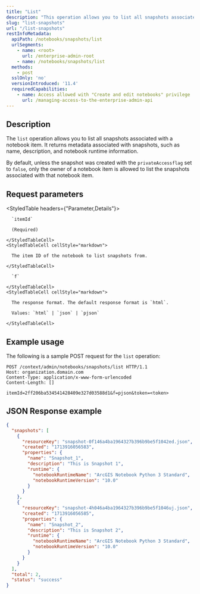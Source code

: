 ```yaml
---
title: "List"
description: "This operation allows you to list all snapshots associated with a notebook item."
slug: "list-snapshots"
url: "/list-snapshots"
restInfoMetadata:
  apiPath: /notebooks/snapshots/list
  urlSegments:
    - name: <root>
      url: /enterprise-admin-root
    - name: /notebooks/snapshots/list
  methods:
    - post
  sslOnly: 'no'
  versionIntroduced: '11.4'
  requiredCapabilities:
    - name: Access allowed with "Create and edit notebooks" privilege
      url: /managing-access-to-the-enterprise-admin-api
---
```


## Description

The `list` operation allows you to list all snapshots associated with a notebook item. It returns metadata associated with snapshots, such as name, description, and notebook runtime information.

By default, unless the snapshot was created with the `privateAccessflag` set to `false`, only the owner of a notebook item is allowed to list the snapshots associated with that notebook item.

## Request parameters

<StyledTable headers={"Parameter,Details"}>
  <StyledTableRow>
    <StyledTableCell cellStyle="markdown">

      `itemId`

      (Required)

    </StyledTableCell>
    <StyledTableCell cellStyle="markdown">

      The item ID of the notebook to list snapshots from.

    </StyledTableCell>
  </StyledTableRow>
  <StyledTableRow>
    <StyledTableCell cellStyle="markdown">

      `f` 

    </StyledTableCell>
    <StyledTableCell cellStyle="markdown">

      The response format. The default response format is `html`.

      Values: `html` | `json` | `pjson`

    </StyledTableCell>
  </StyledTableRow>
</StyledTable>


## Example usage

The following is a sample POST request for the `list` operation:

```other
POST /context/admin/notebooks/snapshots/list HTTP/1.1
Host: organization.domain.com
Content-Type: application/x-www-form-urlencoded
Content-Length: []

itemId=2ff206ba534541428409e327d03588d1&f=pjson&token=<token>

```

## JSON Response example

```json
{
  "snapshots": [
    {
      "resourceKey": "snapshot-0f146a4ba1964327b396b9be5f1042ed.json",
      "created": "1713916056583",
      "properties": {
        "name": "Snapshot_1",
        "description": "This is Snapshot 1",
        "runtime": {
          "notebookRuntimeName": "ArcGIS Notebook Python 3 Standard",
          "notebookRuntimeVersion": "10.0"
        }
      }
    },
    {
      "resourceKey": "snapshot-4h046a4ba1964327b396b9be5f1046uj.json",
      "created": "1713916056585",
      "properties": {
        "name": "Snapshot_2",
        "description": "This is Snapshot 2",
        "runtime": {
          "notebookRuntimeName": "ArcGIS Notebook Python 3 Standard",
          "notebookRuntimeVersion": "10.0"
        }
      }
    }
  ],
  "total": 2,
  "status": "success"
}
```